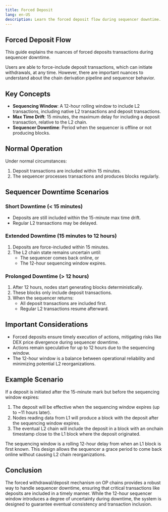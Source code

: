 ```yaml
---
title: Forced Deposit
lang: en-US
description: Learn the forced deposit flow during sequencer downtime.
---
```



## Forced Deposit Flow

This guide explains the nuances of forced deposits transactions during sequencer downtime.

Users are able to force-include deposit transactions, which can initiate withdrawals, at any time.
However, there are important nuances to understand about the chain derivation pipeline and sequencer behavior.

## Key Concepts

*   **Sequencing Window**: A 12-hour rolling window to include L2 transactions, including native L2 transactions and deposit transactions.
*   **Max Time Drift**: 15 minutes, the maximum delay for including a deposit transaction, relative to the L2 chain.
*   **Sequencer Downtime**: Period when the sequencer is offline or not producing blocks.

## Normal Operation

Under normal circumstances:

1.  Deposit transactions are included within 15 minutes.
2.  The sequencer processes transactions and produces blocks regularly.

## Sequencer Downtime Scenarios

### Short Downtime (< 15 minutes)

*   Deposits are still included within the 15-minute max time drift.
*   Regular L2 transactions may be delayed.

### Extended Downtime (15 minutes to 12 hours)

1.  Deposits are force-included within 15 minutes.
2.  The L2 chain state remains uncertain until:
    *   The sequencer comes back online, or
    *   The 12-hour sequencing window expires.

### Prolonged Downtime (> 12 hours)

1.  After 12 hours, nodes start generating blocks deterministically.
2.  These blocks only include deposit transactions.
3.  When the sequencer returns:
    *   All deposit transactions are included first.
    *   Regular L2 transactions resume afterward.

## Important Considerations

*   Forced deposits ensure timely execution of actions, mitigating risks like DEX price divergence during sequencer downtime.
*   Actions remain speculative for up to 12 hours due to the sequencing window.
*   The 12-hour window is a balance between operational reliability and minimizing potential L2 reorganizations.

## Example Scenario

If a deposit is initiated after the 15-minute mark but before the sequencing window expires:

1.  The deposit will be effective when the sequencing window expires (up to ~11 hours later).
2.  Nodes reading data from L1 will produce a block with the deposit after the sequencing window expires.
3.  The eventual L2 chain will include the deposit in a block with an onchain timestamp close to the L1 block where the deposit originated.

<Callout type="info">
  The sequencing window is a rolling 12-hour delay from when an L1 block is first known. This design allows the sequencer a grace period to come back online without causing L2 chain reorganizations.
</Callout>

## Conclusion

The forced withdrawal/deposit mechanism on OP chains provides a robust way to handle sequencer downtime, ensuring that critical transactions like deposits are included in a timely manner. While the 12-hour sequencer window introduces a degree of uncertainty during downtime, the system is designed to guarantee eventual consistency and transaction inclusion.
